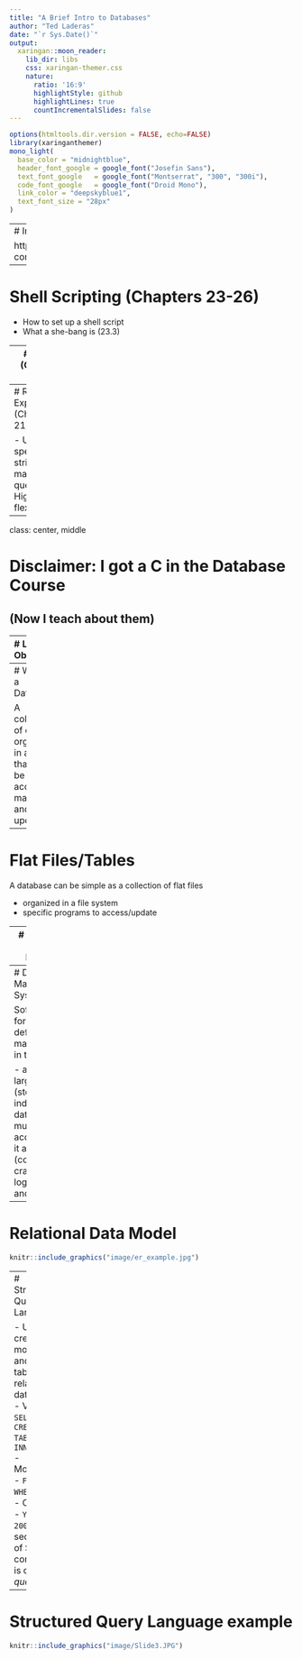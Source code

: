 ```yaml
---
title: "A Brief Intro to Databases"
author: "Ted Laderas"
date: "`r Sys.Date()`"
output:
  xaringan::moon_reader:
    lib_dir: libs
    css: xaringan-themer.css
    nature:
      ratio: '16:9'
      highlightStyle: github
      highlightLines: true
      countIncrementalSlides: false
---
```


```r
options(htmltools.dir.version = FALSE, echo=FALSE)
library(xaringanthemer)
mono_light(
  base_color = "midnightblue",
  header_font_google = google_font("Josefin Sans"),
  text_font_google   = google_font("Montserrat", "300", "300i"),
  code_font_google   = google_font("Droid Mono"),
  link_color = "deepskyblue1",
  text_font_size = "28px"
)
```
---
# Installing software via `conda`

https://geohackweek.github.io/Introductory/01-conda-tutorial/

---

# Shell Scripting (Chapters 23-26)

- How to set up a shell script
- What a she-bang is (23.3)

---
# Pipes (Chapter 18)

- Know what a pipe `|` is and why it's useful

---
# Regular Expressions (Chapter 21)

- Used to specify string matching queries
- Highly flexible

---

class: center, middle

# Disclaimer: I got a C in the Database Course
## (Now I teach about them)

---
# Learning Objectives

- Define what a database is
- Define what a Database Management System (DBMS) is
- Define what data model is
- Define what the Structured Query Language (SQL) is for

---
# What is a Database?

A collection of data organized in a way that can be easily accessed, managed, and updated

---
# Flat Files/Tables

A database can be simple as a collection of flat files

- organized in a file system
- specific programs to access/update

---
# Flat Files/Tables have Disadvantages

- lack of access control/security
- lack of data integrity (did we both update a table at once?)
- lack of quick access to specific data

---
# Database Management Systems (DBMS)

Software that allows for the creation, defintion, and manipulation of data in the database

- accommodates large datasets (storage; querying; indexing)
- ensures data integrity when multiple users are accessing/modifying it at once (concurrency)
- crash recovery, logging
- security and access control

---
# Relational Data Model

```r
knitr::include_graphics("image/er_example.jpg")
```

---
# Structured Query Language

- Used to create, modify, and query tables in a relational database
- Verbs
  - `SELECT`, `CREATE TABLE`, `INNER JOIN`
- Modifiers
  - `FROM`, `WHERE`, `LIKE`
- Criteria
  - `Year > 2005`
- A sequence of SQL commands is called a *query*

---
# Structured Query Language example

```r
knitr::include_graphics("image/Slide3.JPG")
```


